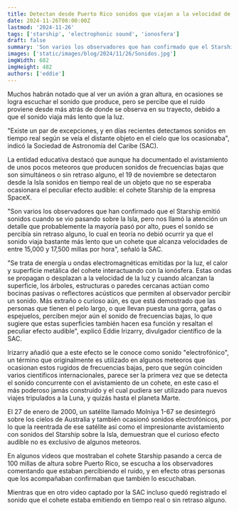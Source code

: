 ```yaml
---
title: Detectan desde Puerto Rico sonidos que viajan a la velocidad de la luz
date: 2024-11-26T08:00:00Z
lastmod: '2024-11-26'
tags: ['starship', 'electrophonic sound', 'ionosfera']
draft: false
summary: 'Son varios los observadores que han confirmado que el Starship emitió sonidos cuando se vio pasando sobre la Isla, pero nos llamó la atención un detalle que probablemente la mayoría pasó por alto...'
images: ['static/images/blog/2024/11/26/Sonidos.jpg']
imgWidth: 682
imgHeight: 482
authors: ['eddie']
---
```


Muchos habrán notado que al ver un avión a gran altura, en ocasiones se logra escuchar el sonido que produce, pero se percibe que el ruido proviene desde más atrás de donde se observa en su trayecto, debido a que el sonido viaja más lento que la luz.

"Existe un par de excepciones, y en días recientes detectamos sonidos en tiempo real según se veía el distante objeto en el cielo que los ocasionaba", indicó la Sociedad de Astronomía del Caribe (SAC).

La entidad educativa destacó que aunque ha documentado el avistamiento de unos pocos meteoros que producen sonidos de frecuencias bajas que son simultáneos o sin retraso alguno, el 19 de noviembre se detectaron desde la Isla sonidos en tiempo real de un objeto que no se esperaba ocasionara el peculiar efecto audible: el cohete Starship de la empresa SpaceX.

"Son varios los observadores que han confirmado que el Starship emitió sonidos cuando se vio pasando sobre la Isla, pero nos llamó la atención un detalle que probablemente la mayoría pasó por alto, pues el sonido se percibía sin retraso alguno, lo cual en teoría no debió ocurrir ya que el sonido viaja bastante más lento que un cohete que alcanza velocidades de entre 15,000 y 17,500 millas por hora", señaló la SAC.

"Se trata de energía u ondas electromagnéticas emitidas por la luz, el calor y superficie metálica del cohete interactuando con la ionósfera. Estas ondas se propagan o desplazan a la velocidad de la luz y cuando alcanzan la superficie, los árboles, estructuras o paredes cercanas actúan como bocinas pasivas o reflectores acústicos que permiten al observador percibir un sonido. Más extraño o curioso aún, es que está demostrado que las personas que tienen el pelo largo, o que llevan puesta una gorra, gafas o espejuelos, perciben mejor aún el sonido de frecuencias bajas, lo que sugiere que estas superficies también hacen esa función y resaltan el peculiar efecto audible", explicó Eddie Irizarry, divulgador científico de la SAC.

Irizarry añadió que a este efecto se le conoce como sonido "electrofónico", un término que originalmente es utilizado en algunos meteoros que ocasionan estos rugidos de frecuencias bajas, pero que según coinciden varios científicos internacionales, parece ser la primera vez que se detecta el sonido concurrente con el avistamiento de un cohete, en este caso el más poderoso jamás construido y el cual pudiera ser utilizado para nuevos viajes tripulados a la Luna, y quizás hasta el planeta Marte.

El 27 de enero de 2000, un satélite llamado Molniya 1-67 se desintegró sobre los cielos de Australia y también ocasionó sonidos electrofónicos, por lo que la reentrada de ese satélite así como el impresionante avistamiento con sonidos del Starship sobre la Isla, demuestran que el curioso efecto audible no es exclusivo de algunos meteoros.

En algunos videos que mostraban el cohete Starship pasando a cerca de 100 millas de altura sobre Puerto Rico, se escucha a los observadores comentando que estaban percibiendo el ruido, y en efecto otras personas que los acompañaban confirmaban que también lo escuchaban.

<ResponsiveReactPlayer url="https://youtu.be/bZbkpwSbX4w" />

Mientras que en otro video captado por la SAC incluso quedó registrado el sonido que el cohete estaba emitiendo en tiempo real o sin retraso alguno.
